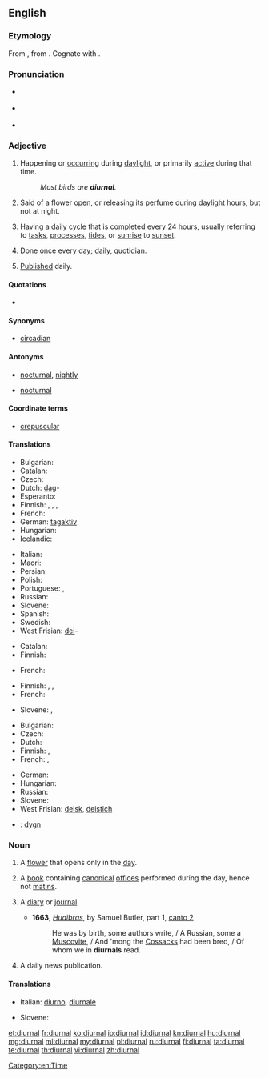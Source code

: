 {{was wotd|2008|December|2}}
==English==

===Etymology===
From {{etyl|la|en}} {{term|diurnalis|diurnālis|lang=la}}, from {{term|dies|diēs|day|lang=la}}. Cognate with {{term|journal|lang=en}}.

===Pronunciation===
* {{a|UK}} {{IPA|[daɪˈɜː(ɹ).nəɫ]}}
* {{a|US}} {{IPA|/daɪˈɝ.nəl/}}
* {{audio|en-us-diurnal.ogg|Audio (US)}}
*: {{rhymes|ɜː(r)nəl}}

===Adjective===
{{en-adj|-}}

# Happening or [[occur]]ring during [[daylight]], or primarily [[active]] during that time.
#: ''Most birds are '''diurnal'''.''
# {{botany}} Said of a flower [[open]], or releasing its [[perfume]] during daylight hours, but not at night.
# Having a daily [[cycle]] that is completed every 24 hours, usually referring to [[tasks]], [[processes]], [[tides]], or [[sunrise]] to [[sunset]].
# {{uncommon}} Done [[once]] every day; [[daily]], [[quotidian]].
# {{archaic}} [[publish|Published]] daily.

====Quotations====
* {{seeCites}}

====Synonyms====
* {{sense|having a daily cycle}} [[circadian]] {{qualifier|biology}}

====Antonyms====
* {{sense|happening or active during the day}} [[nocturnal]], [[nightly]]
* {{sense|active or open during the day}} [[nocturnal]]

====Coordinate terms====
* {{sense|active or open during the day}} [[crepuscular]]

====Translations====
{{trans-top|happening during daylight; primarily active during the day}}
* Bulgarian: {{t-|bg|дневен|sc=Cyrl|tr=dnéven}}
* Catalan: {{t-|ca|diürn}}
* Czech: {{t+|cs|denní|c}}
* Dutch: [[dag]]-
* Esperanto: {{t-|eo|taga}}
* Finnish: {{t+|fi|päivä|alt=päivä-}}, {{t-|fi|päiväaikainen}}, {{t-|fi|päiväaktiivinen}}, {{t-|fi|diurnaalinen}}
* French: {{t+|fr|diurne}}
* German: [[tagaktiv]]
* Hungarian: {{t+|hu|nappali}}
* Icelandic: {{t-|is|dagdýr}}
{{trans-mid}}
* Italian: {{t+|it|diurno}}
* Maori: {{t-|mi|moepō}}
* Persian: {{t+|fa|روزانه|tr=ruzâne|sc=fa-Arab}}
* Polish: {{t+|pl|dzienny|m}}
* Portuguese: {{t+|pt|diurno|m}}, {{t-|pt|diurna|f}}
* Russian: {{t+|ru|дневной|tr=dnevnój}}
* Slovene: {{t-|sl|dneven}}
* Spanish: {{t-|es|diurno}}
* Swedish: {{t|sv|dags-}}
* West Frisian: [[dei]]-
{{trans-bottom}}

{{trans-top|botany; of flowers open or releasing perfume during the day}}
* Catalan: {{t-|ca|diürn}}
* Finnish: {{t+|fi|päivä|alt=päiväksi}} {{t+|fi|kukka|alt=kukkansa}} {{t-|fi|avaava}}
{{trans-mid}}
* French: {{t+|fr|diurne}}
{{trans-bottom}}

{{trans-top|having a daily cycle}}
* Finnish: {{t+|fi|päivittäinen}}, {{t-|fi|vuorokautinen}}, {{t+|fi|vuorokausi|alt=vuorokausi-}}
* French: {{t+|fr|journalier}}
{{trans-mid}}
* Slovene: {{t-|sl|dneven}}, {{qualifier|bio.}} {{t-|sl|cirkadiaden}}
{{trans-bottom}}

{{trans-top|done once every day}}
* Bulgarian: {{t+|bg|ежедневен|tr=ežednéven|sc=Cyrl}}
* Czech: {{t+|cs|denní|c}}
* Dutch: {{t+|nl|dagelijks}}
* Finnish: {{t+|fi|päivittäinen}}, {{t-|fi|jokapäiväinen}}
* French: {{t+|fr|journalier}}, {{t+|fr|quotidien}}
{{trans-mid}}
* German: {{t+|de|täglich}}
* Hungarian: {{t+|hu|napi}}
* Russian: {{t+|ru|ежедневный}}
* Slovene: {{t-|sl|dneven}}
* West Frisian: [[deisk]], [[deistich]]
{{trans-bottom}}

{{checktrans-top}}
* {{ttbc|sv}}: [[dygn]] <!-- This was under the botany sense. Seems wrong, because the basic meaning of the word is "day" (as 24-hr period, including nighttime) -->
{{trans-bottom}}

===Noun===
{{en-noun}}

# A [[flower]] that opens only in the [[day]].
# {{context|Catholicism}} A [[book]] containing [[canonical]] [[office]]s performed during the day, hence not [[matins]].
# {{archaic}} A [[diary]] or [[journal]].
#* '''1663''', ''[[w:Hudibras|Hudibras]]'', by Samuel Butler, part 1, [[s:Hudibras/Part 1/Canto 2|canto 2]]
#*: He was by birth, some authors write, / A Russian, some a [[Muscovite]], / And 'mong the [[Cossack]]s had been bred, / Of whom we in '''diurnals''' read.
# {{archaic}} A daily news publication.

====Translations====
{{trans-top|A flower that opens during the day}}
{{trans-mid}}
{{trans-bottom}}
{{trans-top|A book of canonical offices}}
* Italian: [[diurno]], [[diurnale]]
{{trans-mid}}
* Slovene: {{t+|sl|dnevnik|m}}
{{trans-bottom}}

[[Category:en:Time]]

[[et:diurnal]]
[[fr:diurnal]]
[[ko:diurnal]]
[[io:diurnal]]
[[id:diurnal]]
[[kn:diurnal]]
[[hu:diurnal]]
[[mg:diurnal]]
[[ml:diurnal]]
[[my:diurnal]]
[[pl:diurnal]]
[[ru:diurnal]]
[[fi:diurnal]]
[[ta:diurnal]]
[[te:diurnal]]
[[th:diurnal]]
[[vi:diurnal]]
[[zh:diurnal]]